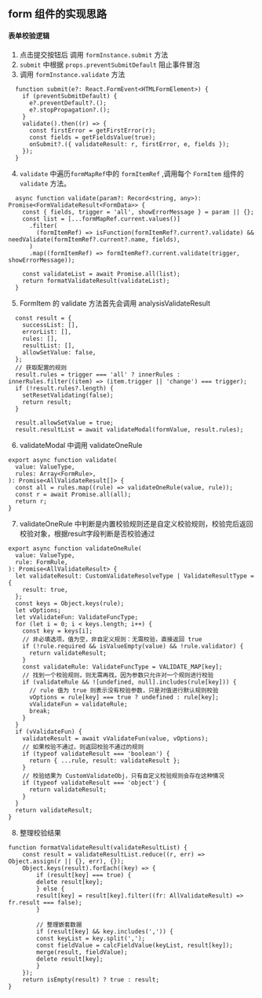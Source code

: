 ## form 组件的实现思路
#### 表单校验逻辑
1. 点击提交按钮后 调用 `formInstance.submit` 方法
2. `submit` 中根据 `props.preventSubmitDefault` 阻止事件冒泡
3. 调用 `formInstance.validate` 方法
```tsx
  function submit(e?: React.FormEvent<HTMLFormElement>) {
    if (preventSubmitDefault) {
      e?.preventDefault?.();
      e?.stopPropagation?.();
    }
    validate().then((r) => {
      const firstError = getFirstError(r);
      const fields = getFieldsValue(true);
      onSubmit?.({ validateResult: r, firstError, e, fields });
    });
  }
```

4. `validate` 中遍历`formMapRef`中的 `formItemRef` ,调用每个 `FormItem` 组件的 `validate` 方法。
```tsx
  async function validate(param?: Record<string, any>): Promise<FormValidateResult<FormData>> {
    const { fields, trigger = 'all', showErrorMessage } = param || {};
    const list = [...formMapRef.current.values()]
      .filter(
        (formItemRef) => isFunction(formItemRef?.current?.validate) && needValidate(formItemRef?.current?.name, fields),
      )
      .map((formItemRef) => formItemRef?.current.validate(trigger, showErrorMessage));

    const validateList = await Promise.all(list);
    return formatValidateResult(validateList);
  }
```

5. FormItem 的 validate 方法首先会调用 analysisValidateResult 

```tsx
  const result = {
    successList: [],
    errorList: [],
    rules: [],
    resultList: [],
    allowSetValue: false,
  };
  // 获取配置的规则
  result.rules = trigger === 'all' ? innerRules : innerRules.filter((item) => (item.trigger || 'change') === trigger);
  if (!result.rules?.length) {
    setResetValidating(false);
    return result;
  }

  result.allowSetValue = true;
  result.resultList = await validateModal(formValue, result.rules);
```

6.  validateModal 中调用 validateOneRule 

```tsx
export async function validate(
  value: ValueType,
  rules: Array<FormRule>,
): Promise<AllValidateResult[]> {
  const all = rules.map((rule) => validateOneRule(value, rule));
  const r = await Promise.all(all);
  return r;
}
```

7. validateOneRule 中判断是内置校验规则还是自定义校验规则，校验完后返回校验对象，根据result字段判断是否校验通过
```tsx
export async function validateOneRule(
  value: ValueType,
  rule: FormRule,
): Promise<AllValidateResult> {
  let validateResult: CustomValidateResolveType | ValidateResultType = {
    result: true,
  };
  const keys = Object.keys(rule);
  let vOptions;
  let vValidateFun: ValidateFuncType;
  for (let i = 0; i < keys.length; i++) {
    const key = keys[i];
    // 非必填选项，值为空，非自定义规则：无需校验，直接返回 true
    if (!rule.required && isValueEmpty(value) && !rule.validator) {
      return validateResult;
    }
    const validateRule: ValidateFuncType = VALIDATE_MAP[key];
    // 找到一个校验规则，则无需再找，因为参数只允许对一个规则进行校验
    if (validateRule && ![undefined, null].includes(rule[key])) {
      // rule 值为 true 则表示没有校验参数，只是对值进行默认规则校验
      vOptions = rule[key] === true ? undefined : rule[key];
      vValidateFun = validateRule;
      break;
    }
  }
  if (vValidateFun) {
    validateResult = await vValidateFun(value, vOptions);
    // 如果校验不通过，则返回校验不通过的规则
    if (typeof validateResult === 'boolean') {
      return { ...rule, result: validateResult };
    }
    // 校验结果为 CustomValidateObj，只有自定义校验规则会存在这种情况
    if (typeof validateResult === 'object') {
      return validateResult;
    }
  }
  return validateResult;
}
```

8. 整理校验结果
```tsx
function formatValidateResult(validateResultList) {
    const result = validateResultList.reduce((r, err) => Object.assign(r || {}, err), {});
    Object.keys(result).forEach((key) => {
        if (result[key] === true) {
        delete result[key];
        } else {
        result[key] = result[key].filter((fr: AllValidateResult) => fr.result === false);
        }

        // 整理嵌套数据
        if (result[key] && key.includes(',')) {
        const keyList = key.split(',');
        const fieldValue = calcFieldValue(keyList, result[key]);
        merge(result, fieldValue);
        delete result[key];
        }
    });
    return isEmpty(result) ? true : result;
}
```